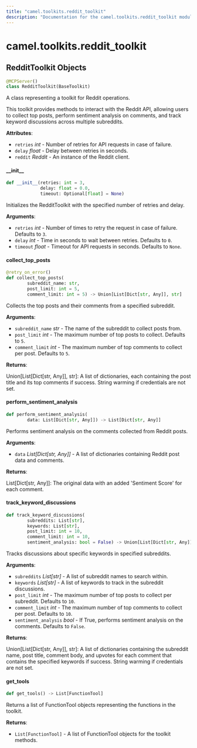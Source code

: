 ```yaml
---
title: "camel.toolkits.reddit_toolkit"
description: "Documentation for the camel.toolkits.reddit_toolkit module"
---
```


<a id="camel.toolkits.reddit_toolkit"></a>

# camel.toolkits.reddit\_toolkit

<a id="camel.toolkits.reddit_toolkit.RedditToolkit"></a>

## RedditToolkit Objects

```python
@MCPServer()
class RedditToolkit(BaseToolkit)
```

A class representing a toolkit for Reddit operations.

This toolkit provides methods to interact with the Reddit API, allowing
users to collect top posts, perform sentiment analysis on comments, and
track keyword discussions across multiple subreddits.

**Attributes**:

- `retries` _int_ - Number of retries for API requests in case of failure.
- `delay` _float_ - Delay between retries in seconds.
- `reddit` _Reddit_ - An instance of the Reddit client.

<a id="camel.toolkits.reddit_toolkit.RedditToolkit.__init__"></a>

#### \_\_init\_\_

```python
def __init__(retries: int = 3,
             delay: float = 0.0,
             timeout: Optional[float] = None)
```

Initializes the RedditToolkit with the specified number of retries
and delay.

**Arguments**:

- `retries` _int_ - Number of times to retry the request in case of
  failure. Defaults to `3`.
- `delay` _int_ - Time in seconds to wait between retries. Defaults to
  `0`.
- `timeout` _float_ - Timeout for API requests in seconds. Defaults to
  `None`.

<a id="camel.toolkits.reddit_toolkit.RedditToolkit.collect_top_posts"></a>

#### collect\_top\_posts

```python
@retry_on_error()
def collect_top_posts(
        subreddit_name: str,
        post_limit: int = 5,
        comment_limit: int = 5) -> Union[List[Dict[str, Any]], str]
```

Collects the top posts and their comments from a specified
subreddit.

**Arguments**:

- `subreddit_name` _str_ - The name of the subreddit to collect posts
  from.
- `post_limit` _int_ - The maximum number of top posts to collect.
  Defaults to `5`.
- `comment_limit` _int_ - The maximum number of top comments to collect
  per post. Defaults to `5`.
  

**Returns**:

  Union[List[Dict[str, Any]], str]: A list of dictionaries, each
  containing the post title and its top comments if success.
  String warming if credentials are not set.

<a id="camel.toolkits.reddit_toolkit.RedditToolkit.perform_sentiment_analysis"></a>

#### perform\_sentiment\_analysis

```python
def perform_sentiment_analysis(
        data: List[Dict[str, Any]]) -> List[Dict[str, Any]]
```

Performs sentiment analysis on the comments collected from Reddit
posts.

**Arguments**:

- `data` _List[Dict[str, Any]]_ - A list of dictionaries containing
  Reddit post data and comments.
  

**Returns**:

  List[Dict[str, Any]]: The original data with an added 'Sentiment
  Score' for each comment.

<a id="camel.toolkits.reddit_toolkit.RedditToolkit.track_keyword_discussions"></a>

#### track\_keyword\_discussions

```python
def track_keyword_discussions(
        subreddits: List[str],
        keywords: List[str],
        post_limit: int = 10,
        comment_limit: int = 10,
        sentiment_analysis: bool = False) -> Union[List[Dict[str, Any]], str]
```

Tracks discussions about specific keywords in specified subreddits.

**Arguments**:

- `subreddits` _List[str]_ - A list of subreddit names to search within.
- `keywords` _List[str]_ - A list of keywords to track in the subreddit
  discussions.
- `post_limit` _int_ - The maximum number of top posts to collect per
  subreddit. Defaults to `10`.
- `comment_limit` _int_ - The maximum number of top comments to collect
  per post. Defaults to `10`.
- `sentiment_analysis` _bool_ - If True, performs sentiment analysis on
  the comments. Defaults to `False`.
  

**Returns**:

  Union[List[Dict[str, Any]], str]: A list of dictionaries
  containing the subreddit name, post title, comment body, and
  upvotes for each comment that contains the specified keywords
  if success. String warming if credentials are not set.

<a id="camel.toolkits.reddit_toolkit.RedditToolkit.get_tools"></a>

#### get\_tools

```python
def get_tools() -> List[FunctionTool]
```

Returns a list of FunctionTool objects representing the
functions in the toolkit.

**Returns**:

- `List[FunctionTool]` - A list of FunctionTool objects for the
  toolkit methods.

